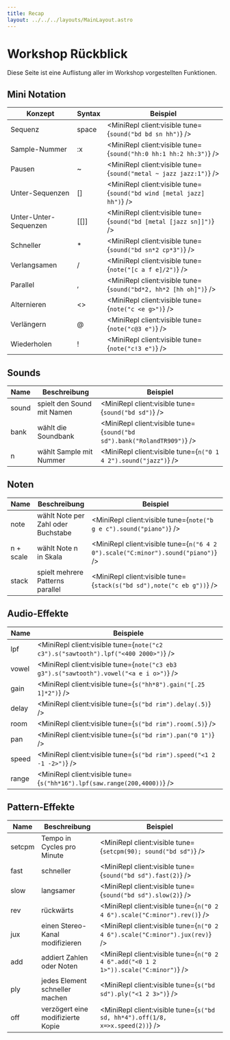 ```yaml
---
title: Recap
layout: ../../../layouts/MainLayout.astro
---
```



# Workshop Rückblick

Diese Seite ist eine Auflistung aller im Workshop vorgestellten Funktionen.

## Mini Notation

| Konzept               | Syntax   | Beispiel                                                              |
| --------------------- | -------- | --------------------------------------------------------------------- |
| Sequenz               | space    | <MiniRepl client:visible tune={`sound("bd bd sn hh")`} />             |
| Sample-Nummer         | :x       | <MiniRepl client:visible tune={`sound("hh:0 hh:1 hh:2 hh:3")`} />     |
| Pausen                | ~        | <MiniRepl client:visible tune={`sound("metal ~ jazz jazz:1")`} />     |
| Unter-Sequenzen       | \[\]     | <MiniRepl client:visible tune={`sound("bd wind [metal jazz] hh")`} /> |
| Unter-Unter-Sequenzen | \[\[\]\] | <MiniRepl client:visible tune={`sound("bd [metal [jazz sn]]")`} />    |
| Schneller             | \*       | <MiniRepl client:visible tune={`sound("bd sn*2 cp*3")`} />            |
| Verlangsamen          | \/       | <MiniRepl client:visible tune={`note("[c a f e]/2")`} />              |
| Parallel              | ,        | <MiniRepl client:visible tune={`sound("bd*2, hh*2 [hh oh]")`} />      |
| Alternieren           | \<\>     | <MiniRepl client:visible tune={`note("c <e g>")`} />                  |
| Verlängern            | @        | <MiniRepl client:visible tune={`note("c@3 e")`} />                    |
| Wiederholen           | !        | <MiniRepl client:visible tune={`note("c!3 e")`} />                    |

## Sounds

| Name  | Beschreibung               | Beispiel                                                                |
| ----- | -------------------------- | ----------------------------------------------------------------------- |
| sound | spielt den Sound mit Namen | <MiniRepl client:visible tune={`sound("bd sd")`} />                     |
| bank  | wählt die Soundbank        | <MiniRepl client:visible tune={`sound("bd sd").bank("RolandTR909")`} /> |
| n     | wählt Sample mit Nummer    | <MiniRepl client:visible tune={`n("0 1 4 2").sound("jazz")`} />         |

## Noten

| Name      | Beschreibung                       | Beispiel                                                                          |
| --------- | ---------------------------------- | --------------------------------------------------------------------------------- |
| note      | wählt Note per Zahl oder Buchstabe | <MiniRepl client:visible tune={`note("b g e c").sound("piano")`} />               |
| n + scale | wählt Note n in Skala              | <MiniRepl client:visible tune={`n("6 4 2 0").scale("C:minor").sound("piano")`} /> |
| stack     | spielt mehrere Patterns parallel   | <MiniRepl client:visible tune={`stack(s("bd sd"),note("c eb g"))`} />             |

## Audio-Effekte

| Name  | Beispiele                                                                               |
| ----- | --------------------------------------------------------------------------------------- |
| lpf   | <MiniRepl client:visible tune={`note("c2 c3").s("sawtooth").lpf("<400 2000>")`} />      |
| vowel | <MiniRepl client:visible tune={`note("c3 eb3 g3").s("sawtooth").vowel("<a e i o>")`} /> |
| gain  | <MiniRepl client:visible tune={`s("hh*8").gain("[.25 1]*2")`} />                        |
| delay | <MiniRepl client:visible tune={`s("bd rim").delay(.5)`} />                              |
| room  | <MiniRepl client:visible tune={`s("bd rim").room(.5)`} />                               |
| pan   | <MiniRepl client:visible tune={`s("bd rim").pan("0 1")`} />                             |
| speed | <MiniRepl client:visible tune={`s("bd rim").speed("<1 2 -1 -2>")`} />                   |
| range | <MiniRepl client:visible tune={`s("hh*16").lpf(saw.range(200,4000))`} />                |

## Pattern-Effekte

| Name   | Beschreibung                      | Beispiel                                                                            |
| ------ | --------------------------------- | ----------------------------------------------------------------------------------- |
| setcpm | Tempo in Cycles pro Minute        | <MiniRepl client:visible tune={`setcpm(90); sound("bd sd")`} />                     |
| fast   | schneller                         | <MiniRepl client:visible tune={`sound("bd sd").fast(2)`} />                         |
| slow   | langsamer                         | <MiniRepl client:visible tune={`sound("bd sd").slow(2)`} />                         |
| rev    | rückwärts                         | <MiniRepl client:visible tune={`n("0 2 4 6").scale("C:minor").rev()`} />            |
| jux    | einen Stereo-Kanal modifizieren   | <MiniRepl client:visible tune={`n("0 2 4 6").scale("C:minor").jux(rev)`} />         |
| add    | addiert Zahlen oder Noten         | <MiniRepl client:visible tune={`n("0 2 4 6".add("<0 1 2 1>")).scale("C:minor")`} /> |
| ply    | jedes Element schneller machen    | <MiniRepl client:visible tune={`s("bd sd").ply("<1 2 3>")`} />                      |
| off    | verzögert eine modifizierte Kopie | <MiniRepl client:visible tune={`s("bd sd, hh*4").off(1/8, x=>x.speed(2))`} />       |
